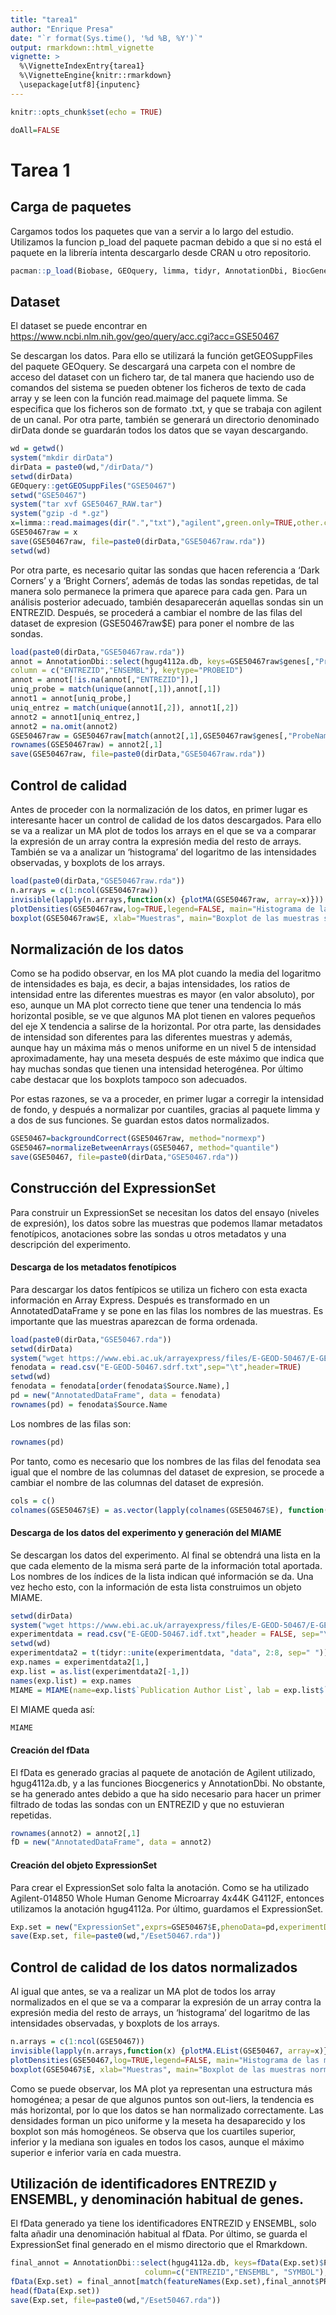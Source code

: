 ```yaml
---
title: "tarea1"
author: "Enrique Presa"
date: "`r format(Sys.time(), '%d %B, %Y')`"
output: rmarkdown::html_vignette
vignette: >
  %\VignetteIndexEntry{tarea1}
  %\VignetteEngine{knitr::rmarkdown}
  \usepackage[utf8]{inputenc}
---
```


```r
knitr::opts_chunk$set(echo = TRUE)
```

```r
doAll=FALSE
```
# Tarea 1
## Carga de paquetes
Cargamos todos los paquetes que van a servir a lo largo del estudio. Utilizamos la funcion p_load del paquete pacman debido a que si no está el paquete en la librería intenta descargarlo desde CRAN u otro repositorio.

```r
pacman::p_load(Biobase, GEOquery, limma, tidyr, AnnotationDbi, BiocGenerics, hgug4112a.db)
```

## Dataset
El dataset se puede encontrar en
<https://www.ncbi.nlm.nih.gov/geo/query/acc.cgi?acc=GSE50467>

Se descargan los datos. Para ello se utilizará la función getGEOSuppFiles del paquete GEOquery. Se descargará una carpeta con el nombre de acceso del dataset con un fichero tar, de tal manera que haciendo uso de comandos del sistema se pueden obtener los ficheros de texto de cada array y se leen con la función read.maimage del paquete limma. Se especifica que los ficheros son de formato .txt, y que se trabaja con agilent de un canal. Por otra parte, también se generará un directorio denominado dirData donde se guardarán todos los datos que se vayan descargando.

```r
wd = getwd()
system("mkdir dirData")
dirData = paste0(wd,"/dirData/")
setwd(dirData)
GEOquery::getGEOSuppFiles("GSE50467")
setwd("GSE50467")
system("tar xvf GSE50467_RAW.tar")
system("gzip -d *.gz")
x=limma::read.maimages(dir(".","txt"),"agilent",green.only=TRUE,other.columns="gIsWellAboveBG")
GSE50467raw = x
save(GSE50467raw, file=paste0(dirData,"GSE50467raw.rda"))
setwd(wd)
```

Por otra parte, es necesario quitar las sondas que hacen referencia a 'Dark Corners' y a 'Bright Corners', además de todas las sondas repetidas, de tal manera solo permanece la primera que aparece para cada gen. Para un análisis posterior adecuado, también desaparecerán aquellas sondas sin un ENTREZID. Después, se procederá a cambiar el nombre de las filas del dataset de expresion (GSE50467raw\$E) para poner el nombre de las sondas.

```r
load(paste0(dirData,"GSE50467raw.rda"))
annot = AnnotationDbi::select(hgug4112a.db, keys=GSE50467raw$genes[,"ProbeName"],
column = c("ENTREZID","ENSEMBL"), keytype="PROBEID")
annot = annot[!is.na(annot[,"ENTREZID"]),]
uniq_probe = match(unique(annot[,1]),annot[,1])
annot1 = annot[uniq_probe,]
uniq_entrez = match(unique(annot1[,2]), annot1[,2])
annot2 = annot1[uniq_entrez,]
annot2 = na.omit(annot2)
GSE50467raw = GSE50467raw[match(annot2[,1],GSE50467raw$genes[,"ProbeName"]),]
rownames(GSE50467raw) = annot2[,1]
save(GSE50467raw, file=paste0(dirData,"GSE50467raw.rda"))
```

## Control de calidad
Antes de proceder con la normalización de los datos, en primer lugar es interesante hacer un control de calidad de los datos descargados. Para ello se va a realizar un MA plot de todos los arrays en el que se va a comparar la expresión de un array contra la expresión media del resto de arrays. También se va a analizar un 'histograma' del logaritmo de las intensidades observadas, y boxplots de los arrays.

```r
load(paste0(dirData,"GSE50467raw.rda"))
n.arrays = c(1:ncol(GSE50467raw))
invisible(lapply(n.arrays,function(x) {plotMA(GSE50467raw, array=x)}))
plotDensities(GSE50467raw,log=TRUE,legend=FALSE, main="Histograma de las muestras sin normalizar")
boxplot(GSE50467raw$E, xlab="Muestras", main="Boxplot de las muestras sin normalizar", xaxt="n")
```

## Normalización de los datos
Como se ha podido observar, en los MA plot cuando la media del logaritmo de intensidades es baja, es decir, a bajas intensidades, los ratios de intensidad entre las diferentes muestras es mayor (en valor absoluto), por eso, aunque un MA plot correcto tiene que tener una tendencia lo más horizontal posible, se ve que algunos MA plot tienen en valores pequeños del eje X tendencia a salirse de la horizontal. 
Por otra parte, las densidades de intensidad son diferentes para las diferentes muestras y además, aunque hay un máxima más o menos uniforme en un nivel 5 de intensidad aproximadamente, hay una meseta después de este máximo que indica que hay muchas sondas que tienen una intensidad heterogénea.
Por último cabe destacar que los boxplots tampoco son adecuados.

Por estas razones, se va a proceder, en primer lugar a corregir la intensidad de fondo, y después a normalizar por cuantiles, gracias al paquete limma y a dos de sus funciones. Se guardan estos datos normalizados.

```r
GSE50467=backgroundCorrect(GSE50467raw, method="normexp")
GSE50467=normalizeBetweenArrays(GSE50467, method="quantile")
save(GSE50467, file=paste0(dirData,"GSE50467.rda"))
```

## Construcción del ExpressionSet
Para construir un ExpressionSet se necesitan los datos del ensayo (niveles de expresión), los datos sobre las muestras que podemos llamar metadatos fenotípicos, anotaciones sobre las sondas u otros metadatos y una descripción del experimento.

#### Descarga de los metadatos fenotípicos
Para descargar los datos fentípicos se utiliza un fichero con esta exacta información en Array Express. Después es transformado en un AnnotatedDataFrame y se pone en las filas los nombres de las muestras. Es importante que las muestras aparezcan de forma ordenada.

```r
load(paste0(dirData,"GSE50467.rda"))
setwd(dirData)
system("wget https://www.ebi.ac.uk/arrayexpress/files/E-GEOD-50467/E-GEOD-50467.sdrf.txt")
fenodata = read.csv("E-GEOD-50467.sdrf.txt",sep="\t",header=TRUE)
setwd(wd)
fenodata = fenodata[order(fenodata$Source.Name),]
pd = new("AnnotatedDataFrame", data = fenodata)
rownames(pd) = fenodata$Source.Name
```

Los nombres de las filas son:

```r
rownames(pd)
```

Por tanto, como es necesario que los nombres de las filas del fenodata sea igual que el nombre de las columnas del dataset de expresion, se procede a cambiar el nombre de las columnas del dataset de expresión.

```r
cols = c()
colnames(GSE50467$E) = as.vector(lapply(colnames(GSE50467$E), function(x){c(cols, paste0(substr(x, 1, 10), " 1"))}))
```

#### Descarga de los datos del experimento y generación del MIAME
Se descargan los datos del experimento. Al final se obtendrá una lista en la que cada elemento de la misma será parte de la información total aportada. Los nombres de los índices de la lista indican qué información se da. Una vez hecho esto, con la información de esta lista construimos un objeto MIAME.

```r
setwd(dirData)
system("wget https://www.ebi.ac.uk/arrayexpress/files/E-GEOD-50467/E-GEOD-50467.idf.txt")
experimentdata = read.csv("E-GEOD-50467.idf.txt",header = FALSE, sep="\t")
setwd(wd)
experimentdata2 = t(tidyr::unite(experimentdata, "data", 2:8, sep=" "))
exp.names = experimentdata2[1,]
exp.list = as.list(experimentdata2[-1,])
names(exp.list) = exp.names
MIAME = MIAME(name=exp.list$`Publication Author List`, lab = exp.list$`Person Address`, contact = exp.list$`Person Email`, title = exp.list$`Investigation Title`, abstract=exp.list$`Experiment Description`, url = paste0("http://dx.doi.org/",substr(exp.list$`Publication DOI`, 1,22)), pubMedIds = substr(exp.list$`Pubmed ID`, 1, 8), other = list(ExtraInfo = 'MIAME created from list with experimental data.'))
```

El MIAME queda así:

```r
MIAME
```

#### Creación del fData
El fData es generado gracias al paquete de anotación de Agilent utilizado, hgug4112a.db, y a las funciones Biocgenerics y AnnotationDbi. No obstante, se ha generado antes debido a que ha sido necesario para hacer un primer filtrado de todas las sondas con un ENTREZID y que no estuvieran repetidas.

```r
rownames(annot2) = annot2[,1]
fD = new("AnnotatedDataFrame", data = annot2)
```

#### Creación del objeto ExpressionSet
Para crear el ExpressionSet solo falta la anotación. Como se ha utilizado Agilent-014850 Whole Human Genome Microarray 4x44K G4112F, entonces utilizamos la anotación hgug4112a. Por último, guardamos el ExpressionSet.

```r
Exp.set = new("ExpressionSet",exprs=GSE50467$E,phenoData=pd,experimentData = MIAME, featureData=fD, annotation = "hgug4112a.db")
save(Exp.set, file=paste0(wd,"/Eset50467.rda"))
```

## Control de calidad de los datos normalizados
Al igual que antes, se va a realizar un MA plot de todos los array normalizados en el que se va a comparar la expresión de un array contra la expresión media del resto de arrays, un 'histograma' del logaritmo de las intensidades observadas, y boxplots de los arrays.

```r
n.arrays = c(1:ncol(GSE50467))
invisible(lapply(n.arrays,function(x) {plotMA.EList(GSE50467, array=x)}))
plotDensities(GSE50467,log=TRUE,legend=FALSE, main="Histograma de las muestras normalizadas")
boxplot(GSE50467$E, xlab="Muestras", main="Boxplot de las muestras normalizadas", xaxt="n")
```

Como se puede observar, los MA plot ya representan una estructura más homogénea; a pesar de que algunos puntos son out-liers, la tendencia es más horizontal, por lo que los datos se han normalizado correctamente. Las densidades forman un pico uniforme y la meseta ha desaparecido y los boxplot son más homogéneos. Se observa que los cuartiles superior, inferior y la mediana son iguales en todos los casos, aunque el máximo superior e inferior varía en cada muestra.

## Utilización de identificadores ENTREZID y ENSEMBL, y denominación habitual de genes.
El fData generado ya tiene los identificadores ENTREZID y ENSEMBL, solo falta añadir una denominación habitual al fData. Por último, se guarda el ExpressionSet final generado en el mismo directorio que el Rmarkdown.

```r
final_annot = AnnotationDbi::select(hgug4112a.db, keys=fData(Exp.set)$PROBEID,
                              column=c("ENTREZID","ENSEMBL", "SYMBOL"), keytype="PROBEID")
fData(Exp.set) = final_annot[match(featureNames(Exp.set),final_annot$PROBEID),]
head(fData(Exp.set))
save(Exp.set, file=paste0(wd,"/Eset50467.rda"))
```
